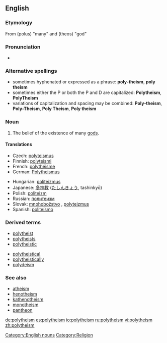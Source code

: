 {{wikipedia|Polytheism}}
==English==

===Etymology===
From {{AGr.}} '''{{polytonic|[[πολύς]]}}''' (polus) "many" and '''{{polytonic|[[θεός]]}}''' (theos) "god"

===Pronunciation===
* {{IPA|/pɒli'θi'ĭz'əm}}

===Alternative spellings===
*sometimes hyphenated or expressed as a phrase: '''poly-theism''', '''poly theism'''
*sometimes either the P or both the P and D are capitalized: '''Polytheism''', '''PolyTheism'''
*variations of capitalization and spacing may be combined: '''Poly-theism''', '''Poly-Theism''', '''Poly Theism''', '''Poly theism'''

===Noun===
{{en-noun}}

# The belief of the existence of many [[god]]s.

====Translations====
{{top2}}
*Czech: [[polyteismus]] {{m}}
*Finnish: [[polyteismi]]
*French: [[polythéisme]] {{m}}
*German: [[Polytheismus]] {{m}}
{{mid2}}
*Hungarian: [[politeizmus]]
*Japanese: [[多神教]] ([[たしんきょう]], tashinkyō)
*Polish: [[politeizm]] {{m}}
*Russian: [[политеизм]] {{IPAchar|(polytɛízm)}} {{m}}
*Slovak: [[mnohobožstvo]] {{n}}, [[polyteizmus]] {{m}}
*Spanish: [[politeísmo]] {{m}}
{{bottom}}

===Derived terms===
{{top2}}
* [[polytheist]]
* [[polytheists]]
* [[polytheistic]]
{{mid2}}
* [[polytheistical]]
* [[polytheistically]]
* [[polydeism]]
{{bottom}}

===See also===
* [[atheism]]
* [[henotheism]]
* [[kathenotheism]]
* [[monotheism]]
* [[pantheon]]

[[Category:English nouns]]
[[Category:Religion]]

[[de:polytheism]]
[[es:polytheism]]
[[io:polytheism]]
[[ru:polytheism]]
[[vi:polytheism]]
[[zh:polytheism]]